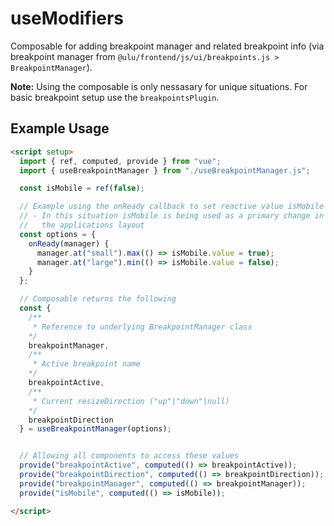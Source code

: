 # useModifiers

Composable for adding breakpoint manager and related breakpoint info (via breakpoint manager from `@ulu/frontend/js/ui/breakpoints.js > BreakpointManager`).

**Note:** Using the composable is only nessasary for unique situations. For basic breakpoint setup use the `breakpointsPlugin`.

## Example Usage

```html
<script setup>
  import { ref, computed, provide } from "vue";
  import { useBreakpointManager } from "./useBreakpointManager.js";

  const isMobile = ref(false);

  // Example using the onReady callback to set reactive value isMobile
  // - In this situation isMobile is being used as a primary change in  
  //   the applications layout 
  const options = { 
    onReady(manager) {
      manager.at("small").max(() => isMobile.value = true);
      manager.at("large").min(() => isMobile.value = false);
    }
  };

  // Composable returns the following
  const { 
    /**
     * Reference to underlying BreakpointManager class
    */
    breakpointManager, 
    /**
     * Active breakpoint name
    */
    breakpointActive, 
    /**
     * Current resizeDirection ("up"|"down"|null)
    */
    breakpointDirection 
  } = useBreakpointManager(options);


  // Allowing all components to access these values
  provide("breakpointActive", computed(() => breakpointActive));
  provide("breakpointDirection", computed(() => breakpointDirection));
  provide("breakpointManager", computed(() => breakpointManager));
  provide("isMobile", computed(() => isMobile));

</script>
```
